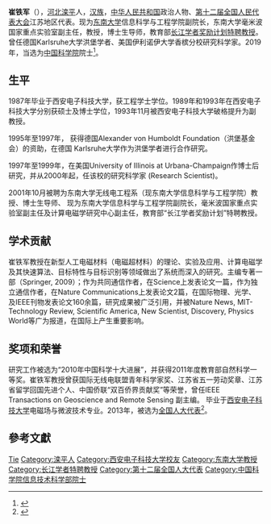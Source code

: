 '''崔铁军'''（{{bd|1965年||}}），[[河北|河北]][[滦平|滦平]]人，[[汉族|汉族]]，[[中华人民共和国|中华人民共和国]]政治人物、[[第十二届全国人民代表大会|第十二届全国人民代表大会]]江苏地区代表。现为[[东南大学|东南大学]]信息科学与工程学院副院长，东南大学毫米波国家重点实验室副主任，教授，博士生导师，教育部[[长江学者奖励计划特聘教授|长江学者奖励计划特聘教授]]。曾任德国Karlsruhe大学洪堡学者、美国伊利诺伊大学香槟分校研究科学家。2019年，当选为[[中国科学院|中国科学院]]院士<ref>{{Cite web|title=东南大学：段进、崔铁军教授当选中国科学院院士 —中国教育在线|url=https://news.eol.cn/dongtai/201911/t20191122_1694600.shtml|accessdate=2021-04-09|work=news.eol.cn|archive-date=2020-12-04|archive-url=https://web.archive.org/web/20201204053531/https://news.eol.cn/dongtai/201911/t20191122_1694600.shtml|dead-url=no}}</ref>。

== 生平 ==
1987年毕业于西安电子科技大学，获工程学士学位。1989年和1993年在西安电子科技大学分别获硕士及博士学位，1993年11月被西安电子科技大学破格提升为副教授。

1995年至1997年， 获得德国Alexander von Humboldt Foundation（洪堡基金会）的资助，在德国
Karlsruhe大学作为洪堡学者进行合作研究。

1997年至1999年，在美国University of Illinois at Urbana-Champaign作博士后研究，并从2000年起，任该校的研究科学家 (Research Scientist)。

2001年10月被聘为东南大学无线电工程系（现东南大学信息科学与工程学院）教授、博士生导师、
现为东南大学信息科学与工程学院副院长，毫米波国家重点实验室副主任及计算电磁学研究中心副主任，教育部“长江学者奖励计划”特聘教授。

== 学术贡献 ==
崔铁军教授在新型人工电磁材料（电磁超材料）的理论、实验及应用、计算电磁学及其快速算法、目标特性与目标识别等领域做出了系统而深入的研究。主编专著一部（Springer, 2009）；作为共同通信作者，在Science上发表论文一篇，作为独立通信作者，在Nature Communications上发表论文2篇，在国际物理、光学、及IEEE刊物发表论文160余篇，研究成果被广泛引用，并被Nature News, MIT-Technology Review, Scientific America, New Scientist, Discovery, Physics World等广为报道，在国际上产生重要影响。

== 奖项和荣誉 ==
研究工作被选为“2010年中国科学十大进展”，并获得2011年度教育部自然科学一等奖。崔铁军教授曾获国际无线电联盟青年科学家奖、江苏省五一劳动奖章、江苏省留学回国先进个人、中国侨联“双百侨界贡献奖”等荣誉，曾任IEEE Transactions on Geoscience and Remote Sensing 副主编。
毕业于[[西安电子科技大学|西安电子科技大学]]电磁场与微波技术专业。2013年，被选为[[全国人大代表|全国人大代表]]<ref>{{cite news|title=全国人大代表信息-崔铁军|url= http://210.82.31.1:8084/delegate/viewDelegate.action?dbid=120804|accessdate=2013-03-28|newspaper=全国人大网|archive-url=https://web.archive.org/web/20160305225825/http://www.npc.gov.cn/delegate/viewDelegate.action?dbid=120804|archive-date=2016-03-05|dead-url=yes}}</ref>。

== 參考文獻 ==
{{reflist}}

{{中国科学院信息技术科学部院士}}
{{第四批“长江学者奖励计划”特聘教授}}

{{Authority control}}
{{DEFAULTSORT:Cui崔}}
[[Category:崔姓|Tie]]
[[Category:滦平人|Category:滦平人]]
[[Category:西安电子科技大学校友|Category:西安电子科技大学校友]]
[[Category:东南大学教授|Category:东南大学教授]]
[[Category:长江学者特聘教授|Category:长江学者特聘教授]]
[[Category:第十二届全国人大代表|Category:第十二届全国人大代表]]
[[Category:中国科学院信息技术科学部院士|Category:中国科学院信息技术科学部院士]]